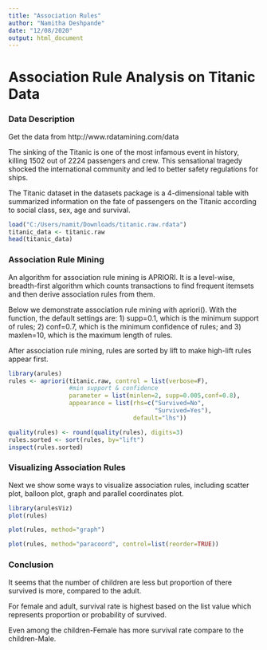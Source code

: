 ---
title: "Association Rules"
author: "Namitha Deshpande"
date: "12/08/2020"
output: html_document
---

# **Association Rule Analysis on Titanic Data**

### **Data Description**

Get the data from http://www.rdatamining.com/data 

The sinking of the Titanic is one of the most infamous event in history, killing 1502 out of 2224 passengers and crew. This sensational tragedy shocked the international community and led to better safety regulations for ships. 

The Titanic dataset in the datasets package is a 4-dimensional table with summarized information on the fate of passengers on the Titanic according to social class, sex, age and survival.


```{r}
load("C:/Users/namit/Downloads/titanic.raw.rdata")
titanic_data <- titanic.raw
head(titanic_data)
```

### **Association Rule Mining**

An algorithm for association rule mining is APRIORI. It is a level-wise, breadth-first algorithm which counts transactions to find frequent itemsets and then derive association rules from them.

Below we demonstrate association rule mining with apriori(). With the function, the default settings are: 1) supp=0.1, which is the minimum support of rules; 2) conf=0.7, which is the minimum confidence of rules; and 3) maxlen=10, which is the maximum length of rules.

After association rule mining, rules are sorted by lift to make high-lift rules appear first.

```{r}
library(arules)
rules <- apriori(titanic.raw, control = list(verbose=F),
                 #min support & confidence
                 parameter = list(minlen=2, supp=0.005,conf=0.8),
                 appearance = list(rhs=c("Survived=No",
                                         "Survived=Yes"),
                                   default="lhs"))

quality(rules) <- round(quality(rules), digits=3)
rules.sorted <- sort(rules, by="lift")
inspect(rules.sorted)
```
### **Visualizing Association Rules**

Next we show some ways to visualize association rules, including scatter plot, balloon plot, graph and parallel coordinates plot.

```{r}
library(arulesViz)
plot(rules)
```

```{r}
plot(rules, method="graph")
```

```{r}
plot(rules, method="paracoord", control=list(reorder=TRUE))
```

### **Conclusion**

It seems that the number of children are less but proportion of there survived is more, compared to the adult. 

For female and adult, survival rate is highest based on the list value which represents proportion or probability of survived.

Even among the children-Female has more survival rate compare to the children-Male. 


